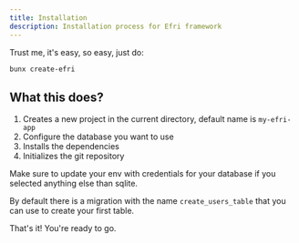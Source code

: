 ```yaml
---
title: Installation
description: Installation process for Efri framework
---
```


Trust me, it's easy, so easy, just do:

```bash
bunx create-efri
```

## What this does?

1. Creates a new project in the current directory, default name is `my-efri-app`
2. Configure the database you want to use
3. Installs the dependencies
4. Initializes the git repository

Make sure to update your env with credentials for your database if you selected anything else than sqlite.

By default there is a migration with the name `create_users_table` that you can use to create your first table.

That's it! You're ready to go.

